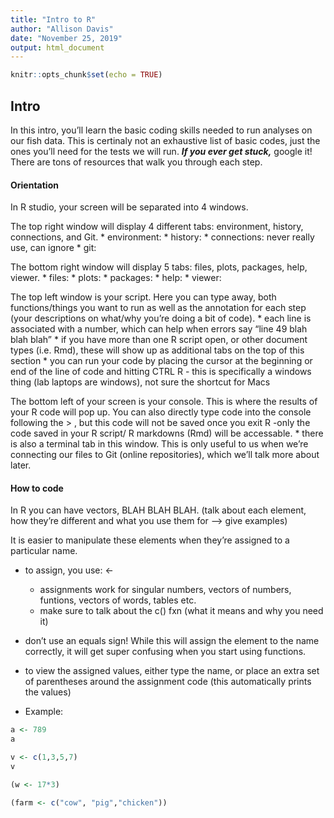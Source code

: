 ```yaml
---
title: "Intro to R"
author: "Allison Davis"
date: "November 25, 2019"
output: html_document
---
```


```r
knitr::opts_chunk$set(echo = TRUE)
```

## Intro
  
In this intro, you'll learn the basic coding skills needed to run analyses on our fish data. This is certinaly not an exhaustive list of basic codes, just the ones you'll need for the tests we will run. ***If you ever get stuck,*** google it! There are tons of resources that walk you through each step.
  
#### Orientation

In R studio, your screen will be separated into 4 windows. 
  
The top right window will display 4 different tabs: environment, history, connections, and Git.
  * environment:
  * history:
  * connections: never really use, can ignore
  * git:

The bottom right window will display 5 tabs: files, plots, packages, help, viewer.
  * files:
  * plots:
  * packages:
  * help:
  * viewer:
  
The top left window is your script. Here you can type away, both functions/things you want to run as well as the annotation for each step (your descriptions on what/why you're doing a bit of code).
  * each line is associated with a number, which can help when errors say "line 49 blah blah blah"
  * if you have more than one R script open, or other document types (i.e. Rmd), these will show up as additional tabs on the top of this section
  * you can run your code by placing the cursor at the beginning or end of the line of code and hitting CTRL R
      - this is specifically a windows thing (lab laptops are windows), not sure the shortcut for Macs
      
The bottom left of your screen is your console. This is where the results of your R code will pop up. You can also directly type code into the console following the > , but this code will not be saved once you exit R -only the code saved in your R script/ R markdowns (Rmd) will be accessable. 
  * there is also a terminal tab in this window. This is only useful to us when we're connecting our files to Git (online repositories), which we'll talk more about later.

#### How to code

In R you can have vectors, BLAH BLAH BLAH. (talk about each element, how they're different and what you use them for --> give examples)
  

It is easier to manipulate these elements when they're assigned to a particular name.

  * to assign, you use:  <- 
      - assignments work for singular numbers, vectors of numbers, funtions, vectors of words, tables etc.
      - make sure to talk about the c() fxn (what it means and why you need it)
      
  * don't use an equals sign! While this will assign the element to the name correctly, it will get super confusing when you start using functions.
  
  * to view the assigned values, either type the name, or place an extra set of parentheses around the assignment code (this automatically prints the values)
  
  * Example:
```r
a <- 789
a

v <- c(1,3,5,7)
v

(w <- 17*3)

(farm <- c("cow", "pig","chicken"))

```


